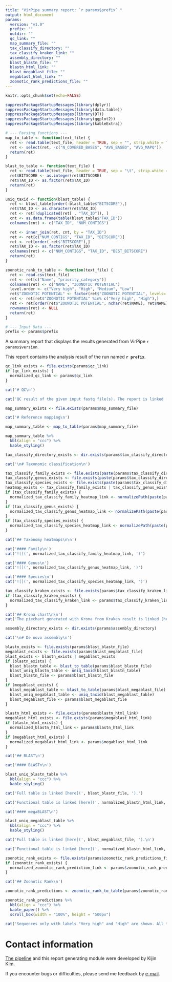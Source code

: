 ```yaml
---
title: "VirPipe summary report: `r params$prefix` "
output: html_document
params:
  version: "v1.0"
  prefix: ""
  outdir: ""
  qc_link: ""
  map_summary_file: ""
  tax_classify_directory: ""
  tax_classify_kraken_link: ""
  assembly_directory: ""
  blast_blastn_file: ""
  blastn_html_link: ""
  blast_megablast_file: ""
  megablast_html_link: ""
  zoonotic_rank_predictions_file: ""
---
```


```r
knitr::opts_chunk$set(echo=FALSE)
```

```r
suppressPackageStartupMessages(library(dplyr))
suppressPackageStartupMessages(library(data.table))
suppressPackageStartupMessages(library(DT))
suppressPackageStartupMessages(library(ggplot2))
suppressPackageStartupMessages(library(kableExtra))
```

```r
# --- Parsing functions ---
map_to_table <- function(text_file) {
  ret <- read.table(text_file, header = TRUE, sep = "", strip.white = TRUE)
  ret <- select(ret, -c("N_COVERED_BASES", "AVG_BASEQ", "AVG_MAPQ"))
  return(ret)
}

blast_to_table <- function(text_file) {
  ret <- read.table(text_file, header = TRUE, sep = "\t", strip.white = TRUE, quote="", fill = TRUE)
  ret$BITSCORE <- as.integer(ret$BITSCORE)
  ret$TAX_ID <- as.factor(ret$TAX_ID)
  return(ret)
}

uniq_taxid <- function(blast_table) {
  ret <- blast_table[order(-blast_table$"BITSCORE"),]
  ret$TAX_ID <- as.character(ret$TAX_ID)
  ret <- ret[!duplicated(ret[ , "TAX_ID"]), ]
  cnt <- as.data.frame(table(blast_table$"TAX_ID"))
  colnames(cnt) <- c("TAX_ID", "NUM_CONTIGS")

  ret <- inner_join(ret, cnt, by = "TAX_ID")
  ret <- ret[c("NUM_CONTIGS", "TAX_ID", "BITSCORE")]
  ret <- ret[order(-ret$"BITSCORE"),]
  ret$TAX_ID <- as.factor(ret$TAX_ID)
  colnames(ret) <- c("NUM_CONTIGS", "TAX_ID", "BEST_BITSCORE")
  return(ret)
}

zoonotic_rank_to_table <- function(text_file) {
  ret <- read.csv(text_file)
  ret <- ret[c("Name", "priority_category")]
  colnames(ret) <- c("NAME", "ZOONOTIC POTENTIAL")
  level.order <- c("Very high", "High", "Medium", "Low")
  ret$"ZOONOTIC POTENTIAL" <- factor(ret$"ZOONOTIC POTENTIAL", levels= level.order)
  ret <- ret[ret$"ZOONOTIC POTENTIAL" %in% c("Very high", "High"),]
  ret <- ret[order(ret$"ZOONOTIC POTENTIAL", nchar(ret$NAME), ret$NAME),]
  rownames(ret) <- NULL
  return(ret)
}

# --- Input Data ---
prefix <- params$prefix

```

A summary report that displays the results generated from VirPipe `r params$version`.

This report contains the analysis result of the run named **`r prefix`**.

```r
qc_link_exists <- file.exists(params$qc_link)
if (qc_link_exists) {
  normalized_qc_link <- params$qc_link
}
```

```r

cat('# QC\n')

cat('QC result of the given input fastq file(s). The report is linked [here](', normalized_qc_link, ').\n')
```

```r
map_summary_exists <- file.exists(params$map_summary_file)
```
```r
cat('# Reference mapping\n')
```

```r
map_summary_table <- map_to_table(params$map_summary_file)

map_summary_table %>%
  kbl(align = "ccc") %>%
  kable_styling()
```

```r
tax_classify_directory_exists <- dir.exists(params$tax_classify_directory)
```
```r
cat('\n# Taxonomic classification\n')
```

```r
tax_classify_family_exists <- file.exists(paste(params$tax_classify_directory, prefix, "_family.svg", sep=""))
tax_classify_genus_exists <- file.exists(paste(params$tax_classify_directory, prefix, "_genus.svg", sep=""))
tax_classify_species_exists <- file.exists(paste(params$tax_classify_directory, prefix, "_species.svg", sep=""))
heatmap_exists <- tax_classify_family_exists | tax_classify_genus_exists | tax_classify_species_exists
if (tax_classify_family_exists) {
  normalized_tax_classify_family_heatmap_link <- normalizePath(paste(params$tax_classify_directory, prefix, "_family.svg", sep=""))
}
if (tax_classify_genus_exists) {
  normalized_tax_classify_genus_heatmap_link <- normalizePath(paste(params$tax_classify_directory, prefix, "_genus.svg", sep=""))
}
if (tax_classify_species_exists) {
  normalized_tax_classify_species_heatmap_link <- normalizePath(paste(params$tax_classify_directory, prefix, "_species.svg", sep=""))
}
```

```r
cat('## Taxonomy heatmaps\n\n')
```

```r
cat('#### Family\n')
cat('![](', normalized_tax_classify_family_heatmap_link, ')')
```

```r
cat('#### Genus\n')
cat('![](', normalized_tax_classify_genus_heatmap_link, ')')
```

```r
cat('#### Species\n')
cat('![](', normalized_tax_classify_species_heatmap_link, ')')
```


```r
tax_classify_kraken_exists <- file.exists(params$tax_classify_kraken_link)
if (tax_classify_kraken_exists) {
  normalized_tax_classify_kraken_link <- params$tax_classify_kraken_link
}
```
```r
cat('## Krona chart\n\n')
cat('The piechart generated with Krona from Kraken result is linked [here](', normalized_tax_classify_kraken_link, ').\n')
```

```r
assembly_directory_exists <- dir.exists(params$assembly_directory)
```
```r
cat('\n# De novo assembly\n')
```

```r
blastn_exists <- file.exists(params$blast_blastn_file)
megablast_exists <- file.exists(params$blast_megablast_file)
blast_exists <- blastn_exists | megablast_exists
if (blastn_exists) {
  blast_blastn_table <- blast_to_table(params$blast_blastn_file)
  blast_uniq_blastn_table <- uniq_taxid(blast_blastn_table)
  blast_blastn_file <- params$blast_blastn_file
}
if (megablast_exists) {
  blast_megablast_table <- blast_to_table(params$blast_megablast_file)
  blast_uniq_megablast_table <- uniq_taxid(blast_megablast_table)
  blast_megablast_file <- params$blast_megablast_file
}
```

```r
blastn_html_exists <- file.exists(params$blastn_html_link)
megablast_html_exists <- file.exists(params$megablast_html_link)
if (blastn_html_exists) {
  normalized_blastn_html_link <- params$blastn_html_link
}
if (megablast_html_exists) {
  normalized_megablast_html_link <- params$megablast_html_link
}
```

```r
cat('## BLAST\n')
```
```r
cat('#### BLASTn\n')
```
```r
blast_uniq_blastn_table %>%
  kbl(align = "ccc") %>%
  kable_styling()
```
```r
cat('Full table is linked [here](', blast_blastn_file, ').')
```
```r
cat('Functional table is linked [here](', normalized_blastn_html_link, ').')
```

```r
cat('#### megaBLAST\n')
```
```r
blast_uniq_megablast_table %>%
  kbl(align = "ccc") %>%
  kable_styling()
```

```r
cat('Full table is linked [here](', blast_megablast_file, ').\n')
```
```r
cat('Functional table is linked [here](', normalized_blastn_html_link, ').\n')
```

```r
zoonotic_rank_exists <- file.exists(params$zoonotic_rank_predictions_file)
if (zoonotic_rank_exists) {
  normalized_zoonotic_rank_prediction_link <- params$zoonotic_rank_predictions_file
}
```
```r
cat('## Zoonotic Rank\n')
```

```r
zoonotic_rank_predictions <- zoonotic_rank_to_table(params$zoonotic_rank_predictions_file)

zoonotic_rank_predictions %>%
  kbl(align = "ccc") %>%
  kable_paper() %>%
  scroll_box(width = "100%", height = "500px")
```
```r
cat('Sequences only with labels "Very high" and "High" are shown. All the data is linked [here](', normalized_zoonotic_rank_prediction_link, ').\n')
```

# Contact information
[The pipeline](https://github.com/KijinKims/Long-read-Seq-Virome-Pipeline) and this report generating module were developed by Kijin Kim.

If you encounter bugs or difficulties, please send me feedback by [e-mail](mailto:skkujin@gmail.com).
